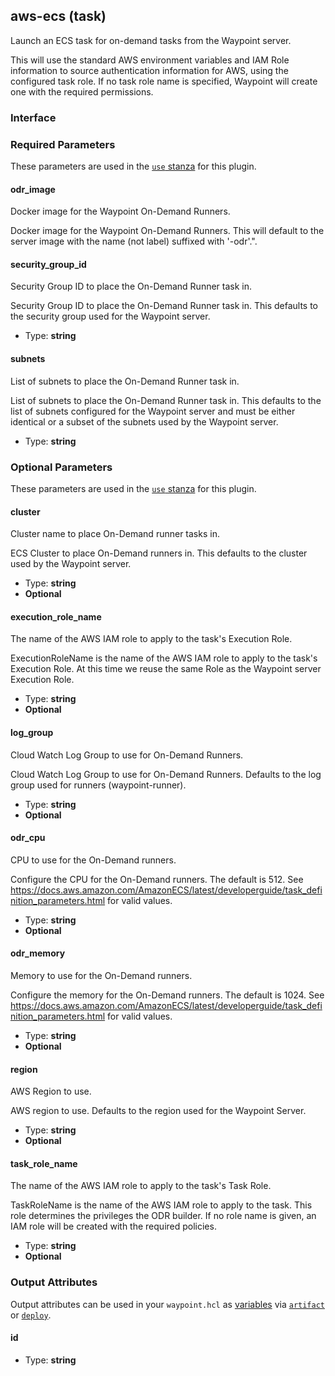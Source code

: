 ## aws-ecs (task)

Launch an ECS task for on-demand tasks from the Waypoint server.

This will use the standard AWS environment variables and IAM Role information to
source authentication information for AWS, using the configured task role.
If no task role name is specified, Waypoint will create one with the required
permissions.

### Interface

### Required Parameters

These parameters are used in the [`use` stanza](/docs/waypoint-hcl/use) for this plugin.

#### odr_image

Docker image for the Waypoint On-Demand Runners.

Docker image for the Waypoint On-Demand Runners. This will
default to the server image with the name (not label) suffixed with '-odr'.".

#### security_group_id

Security Group ID to place the On-Demand Runner task in.

Security Group ID to place the On-Demand Runner task in. This defaults to the security group used for the Waypoint server.

- Type: **string**

#### subnets

List of subnets to place the On-Demand Runner task in.

List of subnets to place the On-Demand Runner task in. This defaults to the list of subnets configured for the Waypoint server and must be either identical or a subset of the subnets used by the Waypoint server.

- Type: **string**

### Optional Parameters

These parameters are used in the [`use` stanza](/docs/waypoint-hcl/use) for this plugin.

#### cluster

Cluster name to place On-Demand runner tasks in.

ECS Cluster to place On-Demand runners in. This defaults to the cluster used by the Waypoint server.

- Type: **string**
- **Optional**

#### execution_role_name

The name of the AWS IAM role to apply to the task's Execution Role.

ExecutionRoleName is the name of the AWS IAM role to apply to the task's Execution Role. At this time we reuse the same Role as the Waypoint server Execution Role.

- Type: **string**
- **Optional**

#### log_group

Cloud Watch Log Group to use for On-Demand Runners.

Cloud Watch Log Group to use for On-Demand Runners. Defaults to the log group used for runners (waypoint-runner).

- Type: **string**
- **Optional**

#### odr_cpu

CPU to use for the On-Demand runners.

Configure the CPU for the On-Demand runners. The default is 512. See https://docs.aws.amazon.com/AmazonECS/latest/developerguide/task_definition_parameters.html for valid values.

- Type: **string**
- **Optional**

#### odr_memory

Memory to use for the On-Demand runners.

Configure the memory for the On-Demand runners. The default is 1024. See https://docs.aws.amazon.com/AmazonECS/latest/developerguide/task_definition_parameters.html for valid values.

- Type: **string**
- **Optional**

#### region

AWS Region to use.

AWS region to use. Defaults to the region used for the Waypoint Server.

- Type: **string**
- **Optional**

#### task_role_name

The name of the AWS IAM role to apply to the task's Task Role.

TaskRoleName is the name of the AWS IAM role to apply to the task. This role determines the privileges the ODR builder. If no role name is given, an IAM role will be created with the required policies.

- Type: **string**
- **Optional**

### Output Attributes

Output attributes can be used in your `waypoint.hcl` as [variables](/docs/waypoint-hcl/variables) via [`artifact`](/docs/waypoint-hcl/variables/artifact) or [`deploy`](/docs/waypoint-hcl/variables/deploy).

#### id

- Type: **string**
